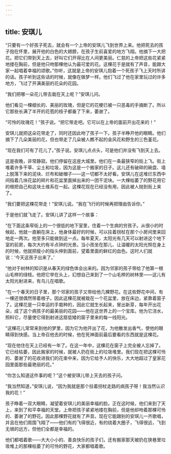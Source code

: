 ```yaml
---
---
---
```

title: 安琪儿
---




“只要有一个好孩子死去，就会有一个上帝的安琪儿飞到世界上来。他把死去的孩子抱在怀里，展开他的白色的大翅膀，在孩子生前喜爱的地方飞翔。他摘下一大把花。把它们带到天上去，好叫它们开得比在人间更美丽。仁慈的上帝把这些花紧紧地搂在胸前，但是他只吻那棵他认为最可爱的花。这棵花于是就有了声音，能跟大家一起唱着幸福的颂歌。”你听，这就是上帝的安琪儿抱着一个死孩子飞上天时所讲的话。孩子听到这些话的时候，就像在做梦一样。他们飞过了他在家里玩过的许多地方，飞过了开满美丽的花朵的花园。

“我们把哪一朵花儿带去栽在天上呢？”安琪儿问。

他们看见一棵细长的、美丽的玫瑰，但是它的花梗已被一只恶毒的手摘断了。所以它那些长满了半开的花苞的枝子都垂了下来，萎谢了。

“可怜的玫瑰花！”孩子说。“把它带走吧。它可以在上帝的面前开出花来的！”

安琪儿就把这朵花带走了，同时还因此吻了孩子一下。孩子半睁开他的眼睛。他们摘下了几朵美丽的花，但也带走了几朵被人瞧不起的金风花和野生的三色堇花。

“现在我们可有了花儿了。”孩子说。安琪儿点点头，可是他们并没有飞到天上去。

这是夜晚，非常静寂。他们停留在这座大城里。他们在一条最狭窄的街上飞。街上堆着许多干草、尘土和垃圾，因为这是一个搬家的日子。这儿还有破碎的碗盘、墙上脱落下来的泥块、烂布和破帽子——这一切都不太好看。安琪儿在这堆烂东西中间指着几块花盆的碎片和花盆里面掉出来的一团干泥块。一大棵枯萎了的野花用它的根把自己和这块土维系在一起。这棵花现在已经没有用，因此被人抛到街上来了。

“我们要把这棵花带走！”安琪儿说。“我在飞行的时候再把理由告诉你。”

于是他们就飞走了。安琪儿讲了这样一个故事：

“在下面这条窄街上的一个很低的地下室里，住着一个生病的穷孩子。从很小的时候起，他就一直躺在床上，他身体最好的时候，可以拄着拐杖在那个小房间里来回地走一两次。他至多只能做到这一点。每年夏天，太阳光有几天可以射进这个地下室的前房，每次大约有半点钟的光景。当小孩坐在那儿、让温暖的太阳光照在身上的时候，他就把瘦小的指头伸到面前，望着里面的鲜红的血色。这时人们就说：‘今天这孩子出来了。’

“他对于树林的知识是从春天的绿色体会出来的。因为邻家的孩子带给了他第一根山毛榉的绿枝。他把它举在头上，幻想自己来到了一个山毛榉的树林里——这儿有太阳光射进来，有鸟儿在唱歌。

“在一个春天的日子里，那个邻家的孩子又带给他几棵野花。在这些野花中间，有一棵还很偶然带着根子。因此这棵花就被栽在一个花盆里，放在床边，紧靠着窗子了。这棵花是一只幸运的手栽种的，因此它就生长起来，冒出新芽，每年开出花朵，成了这个病孩子的最美丽的花园——他在这世界上的一个宝库。他为它浇水，照料它，尽量使它得到射进这扇低矮的窗子里来的每一线阳光。

“这棵花儿常常来到他的梦里，因为它为他开出了花，为他散发出香气，使他的眼睛得到快感。当上帝召他去的时候，他在死神面前最后要看的东西就是这棵花。

“现在他住在天上已经有一年了。在这一年中，这棵花在窗子上完全被人忘掉了。它已经枯萎，因此搬家的时候，就被人扔在街上的垃圾堆里。我们现在把这棵可怜的、萎谢了的花收进我们的花束中来，因为它给予人的快乐，大大地超过了皇家花园里面那些最艳丽的花。”

“你怎么知道这件事的呢？”这个被安琪儿带上天去的孩子问。

“我当然知道，”安琪儿说，“因为我就是那个拄着拐杖走路的病孩子呀！我当然认识我的花！”

孩子睁着一双大眼睛，凝望着安琪儿的美丽幸福的脸。正在这时候，他们来到了天上，来到了和平幸福的天堂。上帝把孩子紧紧地搂在胸前，但是他却吻着那棵可怜的、萎谢了的野花。因此那棵野花就有了声音。现在它能跟别的安琪儿一齐歌唱，并且在他们周围飞翔了——他们有的飞得很近，有的绕着大圈子，飞得很远，飞到无垠的远方，但他们全都是幸福的。

他们都唱着歌——大大小小的、善良快乐的孩子们，还有搬家那天被扔在狭巷里垃圾堆上的那棵枯萎了的可怜的野花，大家都唱着歌。